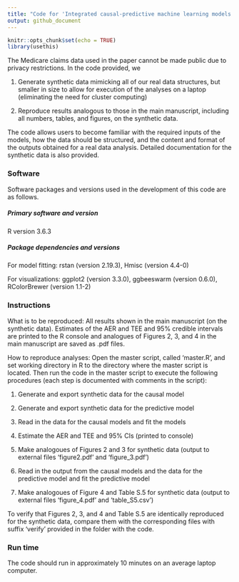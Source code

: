 ```yaml
---
title: "Code for 'Integrated causal-predictive machine learning models for tropical cyclone epidemiology' by Nethery et al."
output: github_document
---
```


```r
knitr::opts_chunk$set(echo = TRUE)
library(usethis)
```

The Medicare claims data used in the paper cannot be made public due to privacy restrictions. In the code provided, we

1. Generate synthetic data mimicking all of our real data structures, but smaller in size to allow for execution of the analyses on a laptop (eliminating the need for cluster computing)

2. Reproduce results analogous to those in the main manuscript, including all numbers, tables, and figures, on the synthetic data.

The code allows users to become familiar with the required inputs of the models, how the data should be structured, and the content and format of the outputs obtained for a real data analysis. Detailed documentation for the synthetic data is also provided.

### Software 

Software packages and versions used in the development of this code are as follows.

##### Primary software and version

R version 3.6.3

##### Package dependencies and versions

For model fitting: rstan (version 2.19.3), Hmisc (version 4.4-0)

For visualizations: ggplot2 (version 3.3.0), ggbeeswarm (version 0.6.0), RColorBrewer (version 1.1-2)

### Instructions

What is to be reproduced: All results shown in the main manuscript (on the synthetic data). Estimates of the AER and TEE and 95% credible intervals are printed to the R console and analogues of Figures 2, 3, and 4 in the main manuscript are saved as .pdf files.

How to reproduce analyses: Open the master script, called ‘master.R’, and set working directory in R to the directory where the master script is located. Then run the code in the master script to execute the following procedures (each step is documented with comments in the script):

1. Generate and export synthetic data for the causal model

2. Generate and export synthetic data for the predictive model

3. Read in the data for the causal models and fit the models

4. Estimate the AER and TEE and 95% CIs (printed to console)

5. Make analogoues of Figures 2 and 3 for synthetic data (output to external files ‘figure2.pdf’ and ‘figure_3.pdf’)

6. Read in the output from the causal models and the data for the predictive model and fit the predictive model

7. Make analogoues of Figure 4 and Table S.5 for synthetic data (output to external files ‘figure_4.pdf’ and ‘table_S5.csv’)

To verify that Figures 2, 3, and 4 and Table S.5 are identically reproduced for the synthetic data, compare them with the corresponding files with suffix ‘verify’ provided in the folder with the code.

### Run time

The code should run in approximately 10 minutes on an average laptop computer.
